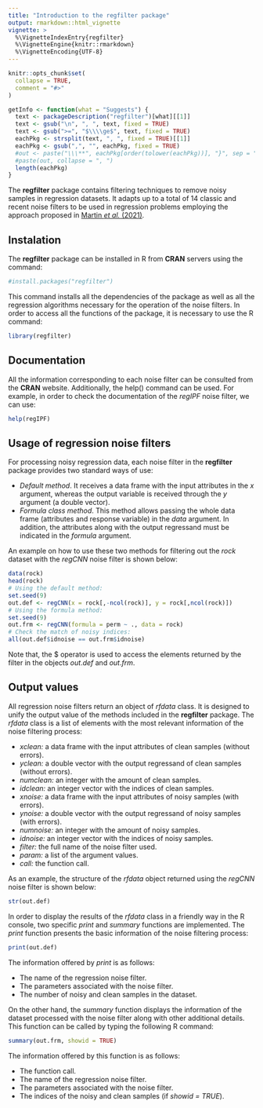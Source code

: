 ```yaml
---
title: "Introduction to the regfilter package"
output: rmarkdown::html_vignette
vignette: >
  %\VignetteIndexEntry{regfilter}
  %\VignetteEngine{knitr::rmarkdown}
  %\VignetteEncoding{UTF-8}
---
```


```r
knitr::opts_chunk$set(
  collapse = TRUE,
  comment = "#>"
)

getInfo <- function(what = "Suggests") {
  text <- packageDescription("regfilter")[what][[1]]
  text <- gsub("\n", ", ", text, fixed = TRUE)
  text <- gsub(">=", "$\\\\ge$", text, fixed = TRUE)
  eachPkg <- strsplit(text, ", ", fixed = TRUE)[[1]]
  eachPkg <- gsub(",", "", eachPkg, fixed = TRUE)
  #out <- paste("\\\**", eachPkg[order(tolower(eachPkg))], "}", sep = "")
  #paste(out, collapse = ", ")
  length(eachPkg)
}
```

<p style="text-align:justify;">

The **regfilter** package contains filtering techniques to remove noisy samples in regression datasets. It adapts up to a total of 14 classic and recent noise filters to be used in regression problems employing the approach proposed in <a href="https://ieeexplore.ieee.org/document/9585469">Martin <i>et al.</i> (2021)</a>.

</p>

## Instalation

<p style="text-align:justify;">

The **regfilter** package can be installed in R from **CRAN** servers using the command:

</p>

```r
#install.packages("regfilter")
```

<p style="text-align:justify;">

This command installs all the dependencies of the package as well as all the regression algorithms necessary for the operation of the noise filters. In order to access all the functions of the package, it is necessary to use the R command:

</p>

```r
library(regfilter)
```

## Documentation

<p style="text-align:justify;">

All the information corresponding to each noise filter can be consulted from the **CRAN** website. Additionally, the help() command can be used. For example, in order to check the documentation of the <i>regIPF</i> noise filter, we can use:

</p>

```r
help(regIPF)
```

## Usage of regression noise filters

<p style="text-align:justify;">

For processing noisy regression data, each noise filter in the **regfilter** package provides two standard ways of use:

</p>

<p style="text-align:justify;">

<ul>

<li><i>Default method</i>. It receives a data frame with the input attributes in the <i>x</i> argument, whereas the output variable is received through the <i>y</i> argument (a double vector).</li>

<li><i>Formula class method</i>. This method allows passing the whole data frame (attributes and response variable) in the <i>data</i> argument. In addition, the attributes along with the output regressand must be indicated in the <i>formula</i> argument.</li>

</ul>

</p>

<p style="text-align:justify;">

An example on how to use these two methods for filtering out the <i>rock</i> dataset with the <i>regCNN</i> noise filter is shown below:

</p>

```r
data(rock)
head(rock)
# Using the default method:
set.seed(9)
out.def <- regCNN(x = rock[,-ncol(rock)], y = rock[,ncol(rock)])
# Using the formula method:
set.seed(9)
out.frm <- regCNN(formula = perm ~ ., data = rock)
# Check the match of noisy indices:
all(out.def$idnoise == out.frm$idnoise)
```

<p style="text-align:justify;">

Note that, the $\$$ operator is used to access the elements returned by the filter in the objects $out.def$ and $out.frm$.

</p>

## Output values

<p style="text-align:justify;">

All regression noise filters return an object of <i>rfdata</i> class. It is designed to unify the output value of the methods included in the **regfilter** package. The <i>rfdata</i> class is a list of elements with the most relevant information of the noise filtering process:

</p>

<ul>

<li><i>xclean:</i> a data frame with the input attributes of clean samples (without errors).</li>

<li><i>yclean:</i> a double vector with the output regressand of clean samples (without errors).</li>

<li><i>numclean:</i> an integer with the amount of clean samples.</li>

<li><i>idclean:</i> an integer vector with the indices of clean samples.</li>

<li><i>xnoise:</i> a data frame with the input attributes of noisy samples (with errors).</li>

<li><i>ynoise:</i> a double vector with the output regressand of noisy samples (with errors).</li>

<li><i>numnoise:</i> an integer with the amount of noisy samples.</li>

<li><i>idnoise:</i> an integer vector with the indices of noisy samples.</li>

<li><i>filter:</i> the full name of the noise filter used.</li>

<li><i>param:</i> a list of the argument values.</li>

<li><i>call:</i> the function call.</li>

</ul>

As an example, the structure of the <i>rfdata</i> object returned using the <i>regCNN</i> noise filter is shown below:

```r
str(out.def)
```

<p style="text-align:justify;">

In order to display the results of the <i>rfdata</i> class in a friendly way in the R console, two specific <i>print</i> and <i>summary</i> functions are implemented. The <i>print</i> function presents the basic information of the noise filtering process:

</p>

```r
print(out.def)
```

<p style="text-align:justify;">

The information offered by <i>print</i> is as follows:

<ul>

<li>The name of the regression noise filter.</li>

<li>The parameters associated with the noise filter.</li>

<li>The number of noisy and clean samples in the dataset.</li>

</ul>

</p>

<p style="text-align:justify;">

On the other hand, the <i>summary</i> function displays the information of the dataset processed with the noise filter along with other additional details. This function can be called by typing the following R command:

</p>

```r
summary(out.frm, showid = TRUE)
```

<p style="text-align:justify;">

The information offered by this function is as follows:

</p>

<p style="text-align:justify;">

<ul>

<li>The function call.</li>

<li>The name of the regression noise filter.</li>

<li>The parameters associated with the noise filter.</li>

<li>The indices of the noisy and clean samples (if <i>showid = TRUE</i>).</li>

</ul>

</p>
